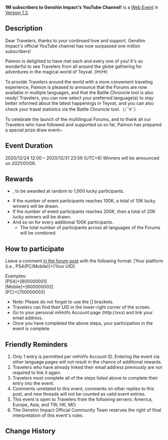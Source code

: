 {{Event
|name              = 1M subscribers to Genshin Impact's Youtube Channel!
|image             = 1M subscribers to Genshin Impact's Youtube Channel! Event.png
|type              = Web
|time_known        = yes
|time_start        = 2020-12-24 12:00:00
|time_end          = 2020-12-31 23:59:59
|time_start_offset = UTC+8
|time_end_offset   = UTC+8
|link              = https://www.hoyolab.com/article/112888
}}
'''1M subscribers to Genshin Impact's YouTube Channel!''' is a [[Web Event]] in [[Version 1.2]].

==Description==
Dear Travelers, thanks to your continued love and support, Genshin Impact's official YouTube channel has now surpassed one million subscribers!

Paimon is delighted to have met each and every one of you! It's so wonderful to see Travelers from all around the globe gathering for adventures in the magical world of Teyvat. (ᗒᗨᗕ)

To provide Travelers around the world with a more convenient traveling experience, Paimon is pleased to announce that the Forums are now available in multiple languages, and that the Battle Chronicle tool is also ready! Travelers, you can now select your preferred language(s) to stay better informed about the latest happenings in Teyvat, and you can also check your travel statistics via the Battle Chronicle tool.（ﾉ´∀`）

To celebrate the launch of the multilingual Forums, and to thank all our Travelers who have followed and supported us so far, Paimon has prepared a special prize draw event~

==Event Duration==
2020/12/24 12:00 – 2020/12/31 23:59 (UTC+8)
Winners will be announced on 2021/01/06.

==Rewards==
* {{Item|Primogem|x=50|20}}, to be awarded at random to 1,000 lucky participants.
* If the number of event participants reaches 100K, a total of 10K lucky winners will be drawn.
* If the number of event participants reaches 200K, then a total of 20K lucky winners will be drawn.
* And so on for every additional 100K participants.
** The total number of participants across all languages of the Forums will be combined.

==How to participate==
Leave a comment [https://www.hoyolab.com/article/112888 in the forum post] with the following format: [Your platform (i.e., PS4/PC/Mobile)]+[Your UID]

Examples:<br>
[PS4]+[800000001]<br>
[Mobile]+[600000002]<br>
[PC]+[700000003]
* Note: Please do not forget to use the [] brackets.
* Travelers can find their UID in the lower-right corner of the screen.
* Go to your personal miHoYo Account page (http://xxx) and link your email address.
* Once you have completed the above steps, your participation in the event is complete.

==Friendly Reminders==
# Only 1 entry is permitted per miHoYo Account ID. Entering the event via other language pages will not result in the chance of additional rewards.
# Travelers who have already linked their email address previously are not required to link it again.
# Travelers must complete all of the steps listed above to complete their entry into the event.
# Comments unrelated to this event, comments on other replies to this post, and new threads will not be counted as valid event entries.
# This event is open to Travelers from the following servers: America, Europe, Asia, and TW, HK, MO.
# The Genshin Impact Official Community Team reserves the right of final interpretation of this event's rules.

==Change History==
{{Change History|1.2}}